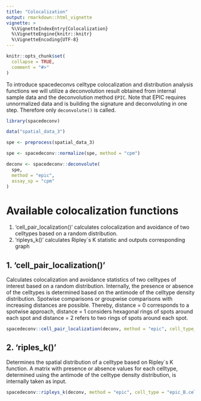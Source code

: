 ```yaml
---
title: "Colocalization"
output: rmarkdown::html_vignette
vignette: >
  %\VignetteIndexEntry{Colocalization}
  %\VignetteEngine{knitr::knitr}
  %\VignetteEncoding{UTF-8}
---
```

```r
knitr::opts_chunk$set(
  collapse = TRUE,
  comment = "#>"
)
```

To introduce spacedeconvs celltype colocalization and distribution analysis functions we will utilize a deconvolution result obtained from internal sample data and the deconvolution method `EPIC`. Note that EPIC requires unnormalized data and is building the signature and deconvoluting in one step. Therefore only `deconvolute()` is called. 

```r
library(spacedeconv)

data("spatial_data_3")

spe <- preprocess(spatial_data_3)

spe <- spacedeconv::normalize(spe, method = "cpm")

deconv <- spacedeconv::deconvolute(
  spe,
  method = "epic",
  assay_sp = "cpm"
)
```

# Available colocalization functions

1. 'cell_pair_localization()' calculates colocalization and avoidance of two celltypes based on a random distribution.
2. 'ripleys_k()' calculates Ripley´s K statistic and outputs corresponding graph 

## 1. 'cell_pair_localization()' 
Calculates colocalization and avoidance statistics of two celltypes of interest based on a random distribution. Internally, the presence or absence of the celltypes is determined based on the antimode of the celltype density distribution. Spotwise comparisons or groupwise comparisons with increasing distances are possible. Thereby, distance = 0 corresponds to a spotwise approach, distance = 1 considers hexagonal rings of spots around each spot and distance = 2 refers to two rings of spots around each spot. 

```r
spacedeconv::cell_pair_localization(deconv, method = "epic", cell_type_1 = "epic_NK.cell", cell_type_2 = "epic_B.cell", density = TRUE, distance = 0)
```

## 2. 'riples_k()' 
Determines the spatial distribution of a celltype based on Ripley´s K function. A matrix with presence or absence values for each celltype, determined using the antimode of the celltype density distribution, is internally taken as input.

```r
spacedeconv::ripleys_k(deconv, method = "epic", cell_type = "epic_B.cell")
```
